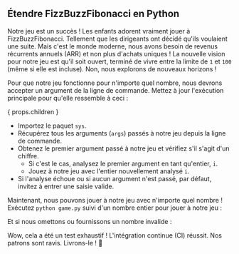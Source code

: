 
## Étendre FizzBuzzFibonacci en Python

Notre jeu est un succès ! Les enfants adorent vraiment jouer à FizzBuzzFibonacci.
Tellement que les dirigeants ont décidé qu'ils voulaient une suite.
Mais c'est le monde moderne, nous avons besoin de revenus récurrents annuels (ARR) et non plus d'achats uniques !
La nouvelle vision pour notre jeu est qu'il soit ouvert, terminé de vivre entre la limite de `1` et `100` (même si elle est incluse).
Non, nous explorons de nouveaux horizons !

<FizzBuzzFibonacciOpenRules />

Pour que notre jeu fonctionne pour n'importe quel nombre, nous devrons accepter un argument de la ligne de commande.
Mettez à jour l'exécution principale pour qu'elle ressemble à ceci :

{ props.children }

- Importez le paquet `sys`.
- Récupérez tous les arguments (`args`) passés à notre jeu depuis la ligne de commande.
- Obtenez le premier argument passé à notre jeu et vérifiez s'il s'agit d'un chiffre.
  - Si c'est le cas, analysez le premier argument en tant qu'entier, `i`.
  - Jouez à notre jeu avec l'entier nouvellement analysé `i`.
- Si l'analyse échoue ou si aucun argument n'est passé, par défaut, invitez à entrer une saisie valide.

Maintenant, nous pouvons jouer à notre jeu avec n'importe quel nombre !
Exécutez `python game.py` suivi d'un nombre entier pour jouer à notre jeu :

<FizzBuzzFibonacciOpenOutput />

Et si nous omettons ou fournissons un nombre invalide :

<FizzBuzzFibonacciOpenOutputDefault />

Wow, cela a été un test exhaustif ! L'intégration continue (CI) réussit. Nos patrons sont ravis.
Livrons-le ! 🚀